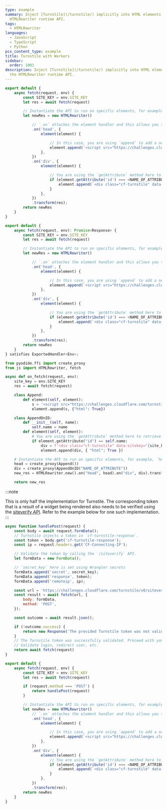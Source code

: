 ```yaml
---
type: example
summary: Inject [Turnstile](/turnstile/) implicitly into HTML elements using the
  HTMLRewriter runtime API.
tags:
  - HTMLRewriter
languages:
  - JavaScript
  - TypeScript
  - Python
pcx_content_type: example
title: Turnstile with Workers
sidebar:
  order: 1001
description: Inject [Turnstile](/turnstile/) implicitly into HTML elements using
  the HTMLRewriter runtime API.
---
```



<Tabs syncKey="workersExamples"> <TabItem label="JavaScript" icon="seti:javascript">

```js
export default {
	async fetch(request, env) {
		const SITE_KEY = env.SITE_KEY
		let res = await fetch(request)

		// Instantiate the API to run on specific elements, for example, `head`, `div`
		let newRes = new HTMLRewriter()

			// `.on` attaches the element handler and this allows you to match on element/attributes or to use the specific methods per the API
			.on('head', {
				element(element) {

					// In this case, you are using `append` to add a new script to the `head` element
					element.append(`<script src="https://challenges.cloudflare.com/turnstile/v0/api.js" async defer></script>`, { html: true });
				},
			})
			.on('div', {
				element(element) {

					// You are using the `getAttribute` method here to retrieve the `id` or `class` of an element
					if (element.getAttribute('id') === <NAME_OF_ATTRIBUTE>) {
						element.append(`<div class="cf-turnstile" data-sitekey="${SITE_KEY}" data-theme="light"></div>`, { html: true });
					}
				},
			})
			.transform(res);
		return newRes
	}
}
```

</TabItem> <TabItem label="TypeScript" icon="seti:typescript">

```ts
export default {
	async fetch(request, env): Promise<Response> {
		const SITE_KEY = env.SITE_KEY
		let res = await fetch(request)

		// Instantiate the API to run on specific elements, for example, `head`, `div`
		let newRes = new HTMLRewriter()

			// `.on` attaches the element handler and this allows you to match on element/attributes or to use the specific methods per the API
			.on('head', {
				element(element) {

					// In this case, you are using `append` to add a new script to the `head` element
					element.append(`<script src="https://challenges.cloudflare.com/turnstile/v0/api.js" async defer></script>`, { html: true });
				},
			})
			.on('div', {
				element(element) {

					// You are using the `getAttribute` method here to retrieve the `id` or `class` of an element
					if (element.getAttribute('id') === <NAME_OF_ATTRIBUTE>) {
						element.append(`<div class="cf-turnstile" data-sitekey="${SITE_KEY}" data-theme="light"></div>`, { html: true });
					}
				},
			})
			.transform(res);
		return newRes
	}
} satisfies ExportedHandler<Env>;
```

</TabItem> <TabItem label="Python" icon="seti:python">

```py
from pyodide.ffi import create_proxy
from js import HTMLRewriter, fetch

async def on_fetch(request, env):
    site_key = env.SITE_KEY
    res = await fetch(request)

    class Append:
        def element(self, element):
            s = '<script src="https://challenges.cloudflare.com/turnstile/v0/api.js" async defer></script>'
            element.append(s, {"html": True})

    class AppendOnID:
        def __init__(self, name):
            self.name = name
        def element(self, element):
            # You are using the `getAttribute` method here to retrieve the `id` or `class` of an element
            if element.getAttribute("id") == self.name:
                div = f'<div class="cf-turnstile" data-sitekey="{site_key}" data-theme="light"></div>'
                element.append(div, { "html": True })

    # Instantiate the API to run on specific elements, for example, `head`, `div`
    head = create_proxy(Append())
    div = create_proxy(AppendOnID("NAME_OF_ATTRIBUTE"))
    new_res = HTMLRewriter.new().on("head", head).on("div", div).transform(res)

    return new_res
```

</TabItem> </Tabs>

:::note

This is only half the implementation for Turnstile. The corresponding token that is a result of a widget being rendered also needs to be verified using the [siteverify API](/turnstile/get-started/server-side-validation/). Refer to the example below for one such implementation.
:::

<TabItem label="JavaScript" icon="seti:javascript">

```js
async function handlePost(request) {
    const body = await request.formData();
    // Turnstile injects a token in `cf-turnstile-response`.
    const token = body.get('cf-turnstile-response');
    const ip = request.headers.get('CF-Connecting-IP');

    // Validate the token by calling the `/siteverify` API.
    let formData = new FormData();

    // `secret_key` here is set using Wrangler secrets
    formData.append('secret', secret_key);
    formData.append('response', token);
    formData.append('remoteip', ip);

    const url = 'https://challenges.cloudflare.com/turnstile/v0/siteverify';
    const result = await fetch(url, {
        body: formData,
        method: 'POST',
    });

    const outcome = await result.json();

    if (!outcome.success) {
        return new Response('The provided Turnstile token was not valid!', { status: 401 });
    }
    // The Turnstile token was successfully validated. Proceed with your application logic.
    // Validate login, redirect user, etc.
    return await fetch(request)
}

export default {
	async fetch(request, env) {
		const SITE_KEY = env.SITE_KEY
		let res = await fetch(request)

		if (request.method === 'POST') {
			return handlePost(request)
		}

		// Instantiate the API to run on specific elements, for example, `head`, `div`
		let newRes = new HTMLRewriter()
			// `.on` attaches the element handler and this allows you to match on element/attributes or to use the specific methods per the API
			.on('head', {
				element(element) {

					// In this case, you are using `append` to add a new script to the `head` element
					element.append(`<script src="https://challenges.cloudflare.com/turnstile/v0/api.js" async defer></script>`, { html: true });
				},
			})
			.on('div', {
				element(element) {
					// You are using the `getAttribute` method here to retrieve the `id` or `class` of an element
					if (element.getAttribute('id') === <NAME_OF_ATTRIBUTE>) {
						element.append(`<div class="cf-turnstile" data-sitekey="${SITE_KEY}" data-theme="light"></div>`, { html: true });
					}
				},
			})
			.transform(res);
		return newRes
	}
}
```

</TabItem>
